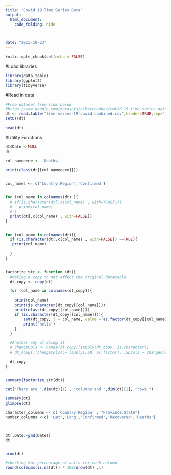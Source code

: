```yaml
---
title: "Covid 19 Time Series Data"
output: 
  html_document:
    code_folding: hide
   


date: "2023-10-23"
---
```


```r
knitr::opts_chunk$set(echo = FALSE)
```


#Load libraries
```r

library(data.table)
library(ggplot2)
library(tidyverse)

```



#Read in data
```r
#Free dataset from link below
#https://www.kaggle.com/datasets/niketchauhan/covid-19-time-series-data
dt <- read.table("time-series-19-covid-combined.csv",header=TRUE,sep=",",stringsAsFactors=FALSE)
setDT(dt)

head(dt)
```
#Utility Functions
```r

dt$Date <-NULL
dt

col_nameeeee <- 'Deaths'

print(class(dt[[col_nameeeee]]))


col_names <- c('Country.Region','Confirmed')


for (col_name in colnames(dt) ){
  # if(is.character(dt[,c(col_name) , with=TRUE])){
  #   print(col_name)
  # }
  print(dt[,c(col_name) , with=FALSE])
}


for (col_name in colnames(dt)){
  if (is.character(dt[,c(col_name) , with=FALSE]) ==TRUE){
   print(col_name)
    
  }
}


factorize_str <- function (dt){
  #Making a copy to not affect the original datatable
  dt_copy <- copy(dt)

  for (col_name in colnames(dt_copy)){
  
    print(col_name)
    print(is.character(dt_copy[[col_name]]))
    print(class(dt_copy[[col_name]]))
    if (is.character(dt_copy[[col_name]])){
        set(dt_copy, j = col_name, value = as.factor(dt_copy[[col_name]]))
        print('hello')
    }
  }

  #Another way of doing it
  # changeCols <- names(dt_copy)[sapply(dt_copy, is.character)]
  # dt_copy[,(changeCols):= lapply(.SD, as.factor), .SDcols = changeCols]
    
  dt_copy
}


summary(factorize_str(dt))
```


```r

cat('There are ',dim(dt)[1] , "columns and ",dim(dt)[2], "rows.")
```



```r


summary(dt)
glimpse(dt)
```

```r

character_columns <- c('Country.Region' , "Province.State")
number_columns <-c( 'Lat','Long','Confirmed','Recovered','Deaths')



dt[,Date:=ymd(Date)]
dt


nrow(dt)

#checking for percentage of nulls for each column
round(colSums(is.na(dt)) * 100/nrow(dt) ,1)


```
